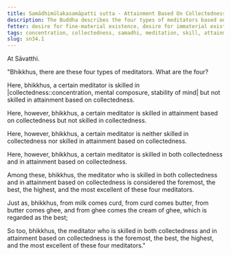 ```yaml
---
title: Samādhimūlakasamāpatti sutta - Attainment Based On Collectedness
description: The Buddha describes the four types of meditators based on their skill in collectedness and in attainment based on collectedness.
fetter: desire for fine-material existence, desire for immaterial existence, conceit, restlessness, ignorance
tags: concentration, collectedness, samadhi, meditation, skill, attainment,sn,sn22-34,sn34
slug: sn34.1
---
```


At Sāvatthi.

"Bhikkhus, there are these four types of meditators. What are the four?

Here, bhikkhus, a certain meditator is skilled in |collectedness::concentration, mental composure, stability of mind| but not skilled in attainment based on collectedness.

Here, however, bhikkhus, a certain meditator is skilled in attainment based on collectedness but not skilled in collectedness.

Here, however, bhikkhus, a certain meditator is neither skilled in collectedness nor skilled in attainment based on collectedness.

Here, however, bhikkhus, a certain meditator is skilled in both collectedness and in attainment based on collectedness.

Among these, bhikkhus, the meditator who is skilled in both collectedness and in attainment based on collectedness is considered the foremost, the best, the highest, and the most excellent of these four meditators.

Just as, bhikkhus, from milk comes curd, from curd comes butter, from butter comes ghee, and from ghee comes the cream of ghee, which is regarded as the best;

So too, bhikkhus, the meditator who is skilled in both collectedness and in attainment based on collectedness is the foremost, the best, the highest, and the most excellent of these four meditators."